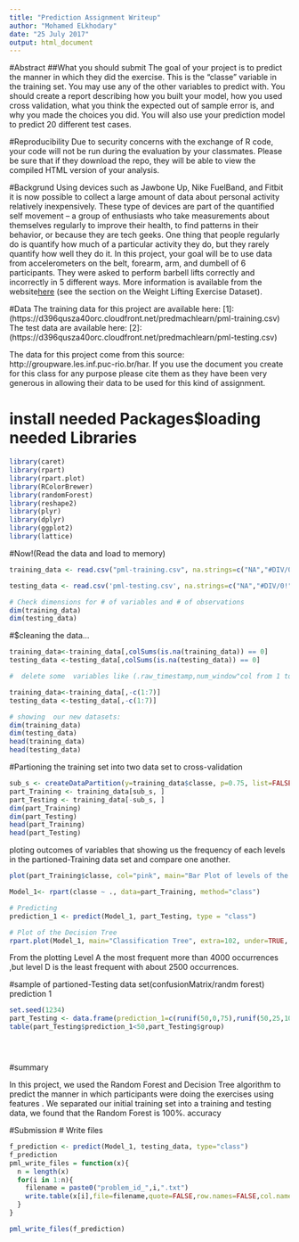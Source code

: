 ```yaml
---
title: "Prediction Assignment Writeup"
author: "Mohamed ELkhodary"
date: "25 July 2017"
output: html_document
---
```


#Abstract
##What you should submit
The goal of your project is to predict the manner in which they did the exercise. This is the "classe" variable in the training set. You may use any of the other variables to predict with. You should create a report describing how you built your model, how you used cross validation, what you think the expected out of sample error is, and why you made the choices you did. You will also use your prediction model to predict 20 different test cases.

#Reproducibility
Due to security concerns with the exchange of R code, your code will not be run during the evaluation by your classmates. Please be sure that if they download the repo, they will be able to view the compiled HTML version of your analysis.

#Backgrund
Using devices such as Jawbone Up, Nike FuelBand, and Fitbit it is now possible to collect a large amount of data about personal activity relatively inexpensively. These type of devices are part of the quantified self movement – a group of enthusiasts who take measurements about themselves regularly to improve their health, to find patterns in their behavior, or because they are tech geeks. One thing that people regularly do is quantify how much of a particular activity they do, but they rarely quantify how well they do it. In this project, your goal will be to use data from accelerometers on the belt, forearm, arm, and dumbell of 6 participants. They were asked to perform barbell lifts correctly and incorrectly in 5 different ways. More information is available from the website[here]( http://groupware.les.inf.puc-rio.br/har) (see the section on the Weight Lifting Exercise Dataset).

#Data
The training data for this project are available here:
[1]:(https://d396qusza40orc.cloudfront.net/predmachlearn/pml-training.csv)
The test data are available here:
[2]:(https://d396qusza40orc.cloudfront.net/predmachlearn/pml-testing.csv)

The data for this project come from this source: http://groupware.les.inf.puc-rio.br/har. If you use the document you create for this class for any purpose please cite them as they have been very generous in allowing their data to be used for this kind of assignment.

# install needed Packages$loading needed Libraries

```r
library(caret)
library(rpart) 
library(rpart.plot)
library(RColorBrewer)
library(randomForest)
library(reshape2)
library(plyr)
library(dplyr)
library(ggplot2)
library(lattice)


```

#Now!(Read the data and load to memory)


```r
training_data <- read.csv("pml-training.csv", na.strings=c("NA","#DIV/0!", ""))

testing_data <- read.csv('pml-testing.csv', na.strings=c("NA","#DIV/0!", ""))

# Check dimensions for # of variables and # of observations
dim(training_data)
dim(testing_data)

```

#$cleaning the data...

```r
training_data<-training_data[,colSums(is.na(training_data)) == 0]
testing_data <-testing_data[,colSums(is.na(testing_data)) == 0]

#  delete some  variables like (.raw_timestamp,num_window"col from 1 to 7")

training_data<-training_data[,-c(1:7)]
testing_data <-testing_data[,-c(1:7)]

# showing  our new datasets:
dim(training_data)
dim(testing_data)
head(training_data)
head(testing_data)
```

#Partioning the training set into two data set to cross-validation

```r
sub_s <- createDataPartition(y=training_data$classe, p=0.75, list=FALSE)
part_Training <- training_data[sub_s, ] 
part_Testing <- training_data[-sub_s, ]
dim(part_Training)
dim(part_Testing)
head(part_Training)
head(part_Testing)
```

ploting  outcomes of variables that showing us the frequency of each levels in the partioned-Training data set and compare one another.
```r
plot(part_Training$classe, col="pink", main="Bar Plot of levels of the variable classe within the part_Training data set", xlab="levels of classe ", ylab="Frequency")
```

```r

Model_1<- rpart(classe ~ ., data=part_Training, method="class")

# Predicting
prediction_1 <- predict(Model_1, part_Testing, type = "class")

# Plot of the Decision Tree
rpart.plot(Model_1, main="Classification Tree", extra=102, under=TRUE, faclen=0)

```

From the plotting
Level A the most frequent  more than 4000 occurrences ,but level D is the least frequent with about 2500 occurrences.

#sample of partioned-Testing data set(confusionMatrix/randm forest)
prediction 1

```r
set.seed(1234)
part_Testing <- data.frame(prediction_1=c(runif(50,0,75),runif(50,25,100)), group=c(rep("A",50), rep("B",50)) )
table(part_Testing$prediction_1<50,part_Testing$group)





```



#summary

In this project, we used the Random Forest and Decision Tree algorithm to predict the manner in which participants were doing the exercises using features . We separated our initial training set into a training and testing data, we found that the  Random Forest is    100%. accuracy

#Submission
# Write files 

```r
f_prediction <- predict(Model_1, testing_data, type="class")
f_prediction
pml_write_files = function(x){
  n = length(x)
  for(i in 1:n){
    filename = paste0("problem_id_",i,".txt")
    write.table(x[i],file=filename,quote=FALSE,row.names=FALSE,col.names=FALSE)
  }
}

pml_write_files(f_prediction)
```
